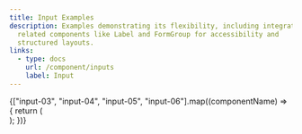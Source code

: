 ```yaml
---
title: Input Examples
description: Examples demonstrating its flexibility, including integration with
  related components like Label and FormGroup for accessibility and
  structured layouts.
links:
  - type: docs
    url: /component/inputs
    label: Input
---
```



<div className="preview-code grid grid-cols-1 overflow-hidden sm:grid-cols-2 lg:grid-cols-3 [&>*]:relative [&>*]:px-1 [&>*]:py-10 [&>*]:before:absolute [&>*]:before:bg-border/70 [&>*]:before:[block-size:100vh] [&>*]:before:[inline-size:1px] [&>*]:before:[inset-block-start:0] [&>*]:before:[inset-inline-start:-1px] [&>*]:after:absolute [&>*]:after:bg-border/70 [&>*]:after:[block-size:1px] [&>*]:after:[inline-size:100vw] [&>*]:after:[inset-block-start:-1px] [&>*]:after:[inset-inline-start:0] sm:[&>*]:px-8 xl:[&>*]:px-12">
  {["input-03", "input-04", "input-05", "input-06"].map((componentName) => {
    return (
      <div key={componentName} className="group relative">
        <DemoComponent
          key={componentName}
          directory={"demos/inputs"}
          component={componentName}
          componentName="InputDemo"
          className="flex w-full items-center justify-center"
          copyClassName="opacity-0 group-hover:opacity-100"
        />
      </div>
    );
  })}
</div>
